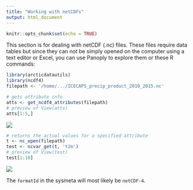 ```yaml
---
title: "Working with netCDFs"
output: html_document
---
```


```r
knitr::opts_chunk$set(echo = TRUE)
```

This section is for dealing with netCDF (.nc) files. These files require data tables but since they can not be simply opened on the computer using a text editor or Excel, you can use Panoply to explore them or these R commands:

```r
library(arcticdatautils)
library(ncdf4)
filepath <- '/home/.../ICECAPS_precip_product_2010_2015.nc' 

# gets attribute info
atts <- get_ncdf4_attributes(filepath)
# preview of View(atts)
atts[1:5,]
```

![](../images/netcdf_att_preview.png)

```r
# returns the actual values for a specified attribute
t <- nc_open(filepath)
test <- ncvar_get(t, 't2m')
# preview of View(test)
test[1:10]
```

![](../images/netcdf_value_preview.png)

The `formatId` in the sysmeta will most likely be `netCDF-4`.